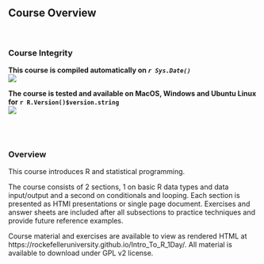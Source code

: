 ## Course Overview
<br>

### Course Integrity
**This course is compiled automatically on _`r Sys.Date()`_ **
<br>
[<img src="https://github.com/RockefellerUniversity/Intro_To_R_1Day/workflows/compilation-check/badge.svg">](https://github.com/RockefellerUniversity/Intro_To_R_1Day/actions?query=workflow%3compilation-check)

**The course is tested and available on MacOS, Windows and Ubuntu Linux for `r R.Version()$version.string`**
<br>
[<img src="https://github.com/RockefellerUniversity/Intro_To_R_1Day/workflows/OS-check/badge.svg">](https://github.com/RockefellerUniversity/Intro_To_R_1Day/actions?query=workflow%3AOS-check)

<br>
<br>

### Overview
This course introduces R and statistical programming.

The course consists of 2 sections, 1 on basic R data types and data input/output and a second on conditionals and looping.
Each section is presented as HTMl presentations or single page document. Exercises and answer sheets are included after all subsections to practice techniques and provide future reference examples.

Course material and exercises are available to view as rendered HTML at https://rockefelleruniversity.github.io/Intro_To_R_1Day/.
All material is available to download under GPL v2 license.

